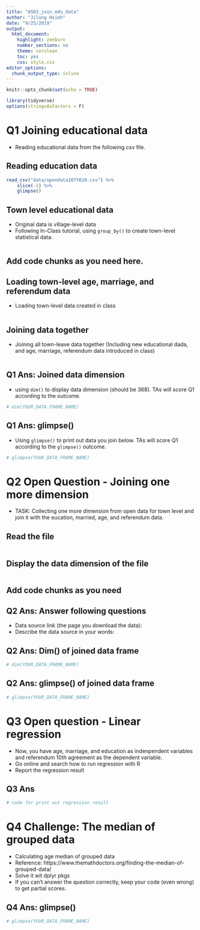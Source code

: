 ```yaml
---
title: "AS03_join_edu_data"
author: "Jilung Hsieh"
date: "9/25/2019"
output:
  html_document:
    highlight: zenburn
    number_sections: no
    theme: cerulean
    toc: yes
    css: style.css
editor_options:
  chunk_output_type: inline
---
```


```r
knitr::opts_chunk$set(echo = TRUE)
```


```r
library(tidyverse)
options(stringsAsFactors = F)
```

# Q1 Joining educational data
- Reading educational data from the following csv file.

## Reading education data
```r
read_csv("data/opendata107Y020.csv") %>%
    slice(-1) %>% 
    glimpse()
```


## Town level educational data 
- Original data is village-level data
- Following In-Class tutorial, using `group_by()` to create town-level statistical data.

```r

```


## Add code chunks as you need here. 


## Loading town-level age, marriage, and referendum data
- Loading town-level data created in class

```r

```



## Joining data together
- Joining all town-leave data together (Including new educational dada, and age, marriage, referendum data introduced in class)
```r

```

## **Q1 Ans: Joined data dimension**
- using `dim()` to display data dimension (should be 368). TAs will score Q1 according to the outcome.
```r
# dim(YOUR_DATA_FRAME_NAME)
```


## **Q1 Ans: glimpse()**
- Using `glimpse()` to print out data you join below. TAs will score Q1 according to the `glimpse()` outcome.
```r
# glimpse(YOUR_DATA_FRAME_NAME)
```

# Q2 Open Question - Joining one more dimension
- TASK: Collecting one more dimension from open data for town level and join it with the eucation, married, age, and referendum data.


## Read the file
```r

```

## Display the data dimension of the file
```r

```

## Add code chunks as you need


## **Q2 Ans: Answer following questions**
- Data source link (the page you download the data): 
- Describe the data source in your words: 


## **Q2 Ans: Dim() of joined data frame**

```r
# dim(YOUR_DATA_FRAME_NAME)
```


## **Q2 Ans: glimpse() of joined data frame**
```r
# glimpse(YOUR_DATA_FRAME_NAME) 
```

# Q3 Open question - Linear regression
 - Now, you have age, marriage, and education as indenpendent variables and referendum 10th agreement as the dependent variable.
 - Go online and search how to run regression with R
 - Report the regression result 

## **Q3 Ans**
```r

# code for print out regression result 
```



# Q4 Challenge: The median of grouped data
- Calculating age median of grouped data
- Reference: https://www.themathdoctors.org/finding-the-median-of-grouped-data/
- Solve it wit dplyr pkgs
- If you can't answer the question correctly, keep your code (even wrong) to get partial scores.

## **Q4 Ans: glimpse()**
```r
# glimpse(YOUR_DATA_FRAME_NAME)
```

